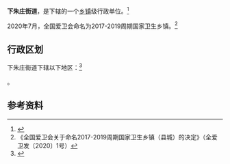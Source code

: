 {{中国乡级行政区|12/01/14/002/000
| 电话区号 = 22
}}

'''下朱庄街道'''，是{{PRC admin/fullname|12/01/14/002/000|3}}下辖的一个[[乡镇|乡镇]]级行政单位。<ref>{{PRC admin/ref sgc|{{PRC admin/parent|12/01/14/002/000}}}}</ref>

2020年7月，全国爱卫会命名{{PAGENAMEBASE}}为2017-2019周期国家卫生乡镇。<ref>《全国爱卫会关于命名2017-2019周期国家卫生乡镇（县城）的决定》（全爱卫发〔2020〕1号）</ref>

== 行政区划 ==

下朱庄街道下辖以下地区：<ref>{{PRC admin/ref sgc|12/01/14/002/000}}</ref>

{{PRC admin/children|12/01/14/002/000}}。

== 参考资料 ==
{{reflist}}

{{PRC admin/navcat|12/01/14/002/000}}